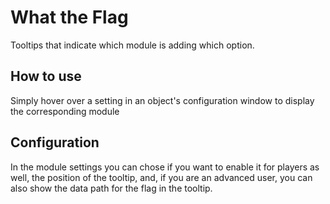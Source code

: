 
# What the Flag

Tooltips that indicate which module is adding which option.


## How to use

Simply hover over a setting in an object's configuration window to
display the corresponding module

## Configuration
<ImageButBetter src="/../public/images/WTF/Wtftooltip.png" alt="Basic WTF Tooltip" width={2000} height={2000} className={styles.wikiimagesmall}/>

In the module settings you can chose if you want to enable it for
players as well, the position of the tooltip, and, if you are an
advanced user, you can also show the data path for the flag in the
tooltip.
